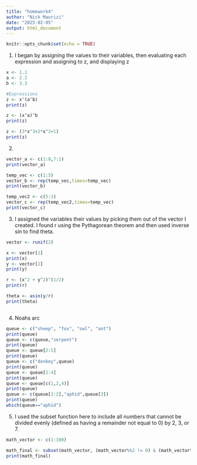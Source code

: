 ```yaml
---
title: "homework4"
author: "Nick Maurizi"
date: "2025-02-05"
output: html_document
---
```


```r
knitr::opts_chunk$set(echo = TRUE)
```


1. I began by assigning the values to their variables, then evaluating each expression and assigning to z, and displaying z

```r

x <- 1.1
a <- 2.2
b <- 3.3

#Expressions
z <- x^(a^b)
print(z)

z <- (x^a)^b
print(z)

z <- (3*x^3+2*x^2+1)
print(z)


```

2. 
```r
vector_a <- c(1:8,7:1)
print(vector_a)

temp_vec <- c(1:5)
vector_b <- rep(temp_vec,times=temp_vec)
print(vector_b)

temp_vec2 <- c(5:1)
vector_c <- rep(temp_vec2,times=temp_vec)
print(vector_c)


```

3. I assigned the variables their values by picking them out of the vector I created. I found r using the Pythagorean theorem and then used inverse sin to find theta. 
```r
vector <- runif(2)

x <- vector[1]
print(x)
y <- vector[2]
print(y)

r <- (x^2 + y^2)^(1/2) 
print(r)

theta <- asin(y/r)
print(theta)



```

4. Noahs arc
```r
queue <- c("sheep", "fox", "owl", "ant") 
print(queue)
queue <- c(queue,"serpent")
print(queue)
queue <- queue[2:5]
print(queue)
queue <- c("donkey",queue)
print(queue)
queue <- queue[1:4]
print(queue)
queue <- queue[c(1,2,4)]
print(queue)
queue <- c(queue[1:2],"aphid",queue[3])
print(queue)
which(queue=="aphid")


```

5. I used the subset function here to include all numbers that cannot be divided evenly (defined as having a remainder not equal to 0) by 2, 3, or 7.
```r

math_vector <- c(1:100)

math_final <- subset(math_vector, (math_vector%%2 != 0) & (math_vector%%3 !=0) & (math_vector%%7 != 0))
print(math_final)


```















